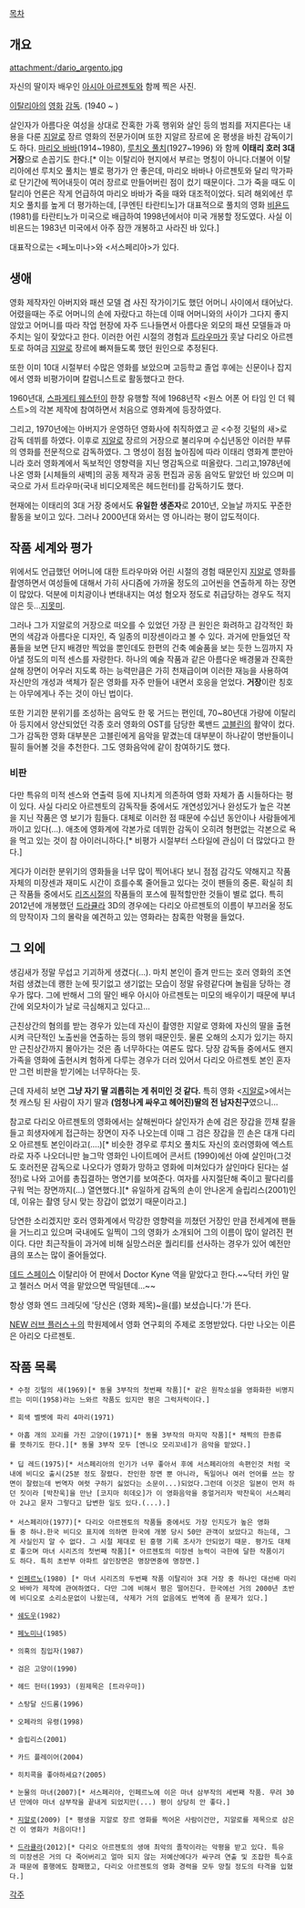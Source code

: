 [[목차]]
== 개요 ==
attachment:/dario_argento.jpg

자신의 딸이자 배우인 [[아시아 아르젠토]]와 함께 찍은 사진.

[[이탈리아]]의 [[영화]] [[감독]].
(1940 ~ )

살인자가 아름다운 여성을 상대로 잔혹한 가혹 행위와 살인 등의 범죄를 저지른다는 내용을 다룬 [[지알로]] 장르 영화의 전문가이며 또한 지알르 장르에 온 평생을 바친 감독이기도 하다. [[마리오 바바]](1914~1980), [[루치오 풀치]](1927~1996) 와 함께 '''이태리 호러 3대 거장'''으로 손꼽기도 한다.[* 이는 이탈리아 현지에서 부르는 명칭이 아니다.더불어 이탈리아에선 루치오 풀치는 별로 평가가 안 좋은데, 마리오 바바나 아르젠토와 달리 막가파로 단기간에 찍어내듯이 여러 장르로 만들어버린 점이 컸기 때문이다. 그가 죽을 때도 이탈리아 언론은 작게 언급하여 마리오 바바가 죽을 때와 대조적이었다. 되려 해외에선 루치오 풀치를 높게 더 평가하는데, [쿠엔틴 타란티노]가 대표적으로 풀치의 영화 [[비욘드]](1981)를 타란티노가 미국으로 배급하여 1998년에서야 미국 개봉할 정도였다. 사실 이 비욘드는 1983년 미국에서 아주 잠깐 개봉하고 사라진 바 있다.]

대표작으로는 <페노미나>와 <서스페리아>가 있다.

== 생애 ==
영화 제작자인 아버지와 패션 모델 겸 사진 작가이기도 했던 어머니 사이에서 태어났다. 어렸을때는 주로 어머니의 손에 자랐다고 하는데 이때 어머니와의 사이가 그다지 좋지 않았고 어머니를 따라 작업 현장에 자주 드나들면서 아름다운 외모의 패션 모델들과 마주치는 일이 잦았다고 한다. 이러한 어린 시절의 경험과 [[트라우마]]가 훗날 다리오 아르젠토로 하여금 [[지알로]] 장르에 빠져들도록 했던 원인으로 추정된다.

또한 이미 10대 시절부터 수많은 영화를 보았으며 고등학교 졸업 후에는 신문이나 잡지에서 영화 비평가이며 칼럼니스트로 활동했다고 한다.

1960년대, [[스파게티 웨스턴]]이 한창 유행할 적에 1968년작 <원스 어폰 어 타임 인 더 웨스트>의 각본 제작에 참여하면서 처음으로 영화계에 등장하였다.

그리고, 1970년에는 아버지가 운영하던 영화사에 취직하였고 곧 <수정 깃털의 새>로 감독 데뷔를 하였다. 이후로 [[지알로]] 장르의 거장으로 불리우며 수십년동안 이러한 부류의 영화를 전문적으로 감독하였다. 그 명성이 점점 높아짐에 따라 이태리 영화계 뿐만아니라 호러 영화계에서 독보적인 영향력을 지닌 명감독으로 떠올랐다. 그리고,1978년에 나온 영화 [시체들의 새벽]의 공동 제작과 공동 편집과 공동 음악도 맡았던 바 있으며 미국으로 가서 트라우마(국내 비디오제목은 헤드헌터)를 감독하기도 했다.

현재에는 이태리의 3대 거장 중에서도 '''유일한 생존자'''로 2010년, 오늘날 까지도 꾸준한 활동을 보이고 있다. 그러나 2000년대 와서는 영 아니라는 평이 압도적이다.
== 작품 세계와 평가 ==
위에서도 언급했던 어머니에 대한 트라우마와 어린 시절의 경험 때문인지 [[지알로]] 영화를 촬영하면서 여성들에 대해서 가히 사디즘에 가까울 정도의 고어씬을 연출하게 하는 장면이 많았다. 덕분에 미치광이나 변태내지는 여성 혐오자 정도로 취급당하는 경우도 적지 않은 듯...[[지못미]].

그러나 그가 지알로의 거장으로 떠오를 수 있었던 가장 큰 원인은 화려하고 감각적인 화면의 색감과 아름다운 디자인, 즉 일종의 미장센이라고 볼 수 있다. 과거에 만들었던 작품들을 보면 단지 배경만 찍었을 뿐인데도 한편의 건축 예술품을 보는 듯한 느낌까지 자아낼 정도의 미적 센스를 자랑한다. 하나의 예술 작품과 같은 아름다운 배경물과 잔혹한 살해 장면이 어우러 지도록 하는 능력만큼은 가히 천재급이며 이러한 재능을 사용하여 자신만의 개성과 색체가 짙은 영화를 자주 만들어 내면서 호응을 얻었다. '''거장'''이란 칭호는 아무에게나 주는 것이 아닌 법이다.

또한 기괴한 분위기를 조성하는 음악도 한 몫 거드는 편인데, 70~80년대 가량에 이탈리아 등지에서 양산되었던 각종 호러 영화의 OST를 담당한 록밴드 [[고블린]]의 활약이 컸다. 그가 감독한 영화 대부분은 고블린에게 음악을 맡겼는데 대부분이 하나같이 명반들이니 필히 들어볼 것을 추천한다. 그도 영화음악에 같이 참여하기도 했다.
=== 비판 ===
다만 특유의 미적 센스와 연출력 등에 지나치게 의존하여 영화 자체가 좀 시들하다는 평이 있다. 사실 다리오 아르젠토의 감독작들 중에서도 개연성있거나 완성도가 높은 각본을 지닌 작품은 영 보기가 힘들다. 대체로 이러한 점 때문에 수십년 동안이나 사람들에게 까이고 있다(...). 애초에 영화계에 각본가로 데뷔한 감독이 오히려 형편없는 각본으로 욕을 먹고 있는 것이 참 아이러니하다.[* 비평가 시절부터 스타일에 관심이 더 많았다고 한다.]

게다가 이러한 분위기의 영화들을 너무 많이 찍어내다 보니 점점 감각도 약해지고 작품 자체의 미장센과 재미도 시간이 흐를수록 줄어들고 있다는 것이 팬들의 중론. 확실히 최근 작품들 중에서도 [[리즈시절]]의 작품들의 포스에 필적할만한 것들이 별로 없다. 특히 2012년에 개봉했던 [[드라큘라]] 3D의 경우에는 다리오 아르젠토의 이름이 부끄러울 정도의 망작이자 그의 몰락을 예견하고 있는 영화라는 참혹한 악평을 들었다.

== 그 외에 ==
생김새가 정말 무섭고 기괴하게 생겼다(...). 마치 본인이 즐겨 만드는 호러 영화의 조연처럼 생겼는데 쾡한 눈에 핏기없고 생기없는 모습이 정말 유령같다며 놀림을 당하는 경우가 많다. 그에 반해서 그의 딸인 배우 아시아 아르젠토는 미모의 배우이기 때문에 부녀간에 외모차이가 날로 극심해지고 있다고...

근친상간의 혐의를 받는 경우가 있는데 자신이 촬영한 지알로 영화에 자신의 딸을 출현시켜 극단적인 노출씬을 연출하는 등의 행위 때문인듯. 물론 오해의 소지가 있기는 하지만 근친상간까지 몰아가는 것은 좀 너무하다는 여론도 많다. 당장 감독들 중에서도 왠지 가족을 영화에 출현시켜 험하게 다루는 경우가 더러 있어서 다리오 아르젠토 본인 혼자만 그런 비판을 받기에는 너무하다는 듯.

근데 자세히 보면 '''그냥 자기 딸 괴롭히는 게 취미인 것 같다.''' 특히 영화 <[[지알로]]>에서는 첫 캐스팅 된 사람이 자기 딸과 '''(엄청나게 싸우고 헤어진)딸의 전 남자친구'''였으니...

참고로 다리오 아르젠토의 영화에서는 살해씬마다 살인자가 손에 검은 장갑을 낀채 칼을 들고 희생자에게 접근하는 장면이 자주 나오는데 이때 그 검은 장갑을 낀 손은 대개 다리오 아르젠토 본인이라고(....)[* 비슷한 경우로 루치오 풀치도 자신의 호러영화에 엑스트라로 자주 나오더니만 늘그막 영화인 나이트메어 콘서트 (1990)에선 아예 살인마(그것도 호러전문 감독으로 나오다가 영화가 망하고 영화에 미쳐있다가 살인마다 된다는 설정!)로 나와 고어를 총집결하는 명연기를 보여준다. 여자를 사지절단해 죽이고 팔다리를 구워 먹는 장면까지(...) 열연했다.][* 유일하게 감독의 손이 안나온게 슬립리스(2001)인데, 이유는 촬영 당시 맞는 장갑이 없었기 때문이라고.]

당연한 소리겠지만 호러 영화계에서 막강한 영향력을 끼쳤던 거장인 만큼 전세계에 팬들을 거느리고 있으며 국내에도 일찍이 그의 영화가 소개되어 그의 이름이 많이 알려진 편이다. 다만 최근작들이 과거에 비해 실망스러운 퀄리티를 선사하는 경우가 있어 예전만큼의 포스는 많이 줄어들었다.

[[데드 스페이스]] 이탈리아 어 판에서 Doctor Kyne 역을 맡았다고 한다.~~닥터 카인 말고 첼러스 머서 역을 맡았으면 딱일텐데...~~

항상 영화 엔드 크레딧에 '당신은 (영화 제목)~을(를) 보셨습니다.'가 뜬다.

[[NEW 러브 플러스＋]]의 학원제에서 영화 연구회의 주제로 조명받았다. 다만 나오는 이른은 아리오 다르젠토.
== 작품 목록 ==

 * 수정 깃털의 새(1969)[* 동물 3부작의 첫번째 작품][* 같은 원작소설을 영화화한 비명지르는 미미(1958)라는 느와르 작품도 있지만 평은 그럭저럭이다.]

 * 회색 벨벳에 파리 4마리(1971)

 * 아홉 개의 꼬리를 가진 고양이(1971)[* 동물 3부작의 마지막 작품][* 채찍의 한종류를 뜻하기도 한다.][* 동물 3부작 모두 [엔니오 모리꼬네]가 음악을 맡았다.]
 
 * 딥 레드(1975)[* 서스페리아의 인기가 너무 좋아서 후에 서스페리아의 속편인것 처럼 국내에 비디오 출시(25분 정도 잘렸다. 잔인한 장면 뿐 아니라, 독일어나 여러 언어를 쓰는 장면이 잘렸는데 번역자 여럿 구하기 싫었다는 소문이...)되었다.그런데 이것은 일본이 먼저 하던 짓이라 [박찬욱]을 만난 [코지마 히데오]가 이 영화음악을 중얼거리자 박찬욱이 서스페리아 2냐고 묻자 그렇다고 답변한 일도 있다.(...).]
 
 * 서스페리아(1977)[* 다리오 아르젠토의 작품들 중에서도 가장 인지도가 높은 영화들 중 하나.한국 비디오 표지에 의하면 한국에 개봉 당시 50만 관객이 보았다고 하는데, 그게 사실인지 알 수 없다. 그 시절 제대로 된 흥행 기록 조사가 안되었기 때문. 평가도 대체로 좋으며 마녀 시리즈의 첫번째 작품][* 아르젠토의 미장센 능력이 극한에 달한 작품이기도 하다. 특히 초반부 아파트 살인장면은 명장면중에 명장면.]

 * [[인페르노]](1980) [* 마녀 시리즈의 두번째 작품 이탈리아 3대 거장 중 하나인 대선배 마리오 바바가 제작에 관여하였다. 다만 그에 비해서 평은 떨어진다. 한국에선 거의 2000년 초반에 비디오로 소리소문없이 나왔는데, 삭제가 거의 없음에도 번역에 좀 문제가 있다.]

 * [[쉐도우]](1982)

 * [[페노미나]](1985)

 * 의혹의 침입자(1987)

 * 검은 고양이(1990)

 * 헤드 헌터(1993) (원제목은 [트라우마])

 * 스탕달 신드롬(1996)

 * 오페라의 유령(1998)

 * 슬립리스(2001)

 * 카드 플레이어(2004)

 * 히치콕을 좋아하세요?(2005)

 * 눈물의 마녀(2007)[* 서스페리아, 인페르노에 이은 마녀 삼부작의 세번째 작품. 무려 30년 만에야 마녀 삼부작을 끝내게 되었지만(...) 평이 상당히 안 좋다.]

 * [[지알로]](2009) [* 평생을 지알로 장르 영화를 찍어온 사람이건만, 지알로를 제목으로 삼은건 이 영화가 처음이다!]

 * [[드라큘라]](2012)[* 다리오 아르젠토의 생애 최악의 졸작이라는 악평을 받고 있다. 특유의 미장센은 거의 다 죽어버리고 얼마 되지 않는 저예산에다가 싸구려 연출 및 조잡한 특수효과 때문에 흥행에도 참패했고, 다리오 아르젠토의 영화 경력을 모두 망칠 정도의 타격을 입혔다.]

[[각주]]
